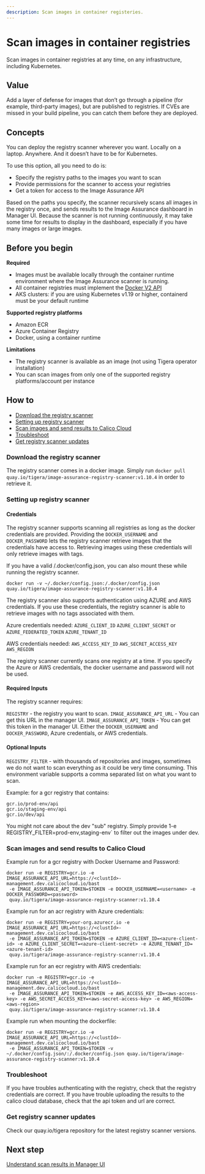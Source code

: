 ```yaml
---
description: Scan images in container registeries.
---
```


# Scan images in container registries

Scan images in container registries at any time, on any infrastructure, including Kubernetes.

## Value

Add a layer of defense for images that don’t go through a pipeline (for example, third-party images), but are published to registries. If CVEs are missed in your build pipeline, you can catch them before they are deployed.

## Concepts

You can deploy the registry scanner wherever you want. Locally on a laptop. Anywhere. And it doesn’t have to be for Kubernetes.

To use this option, all you need to do is:
- Specify the registry paths to the images you want to scan
- Provide permissions for the scanner to access your registries
- Get a token for access to the Image Assurance API

Based on the paths you specify, the scanner recursively scans all images in the registry once, and sends results to the Image Assurance dashboard in Manager UI. Because the scanner is not running continuously, it may take some time for results to display in the dashboard, especially if you have many images or large images.

## Before you begin

**Required**

- Images must be available locally through the container runtime environment where the Image Assurance scanner is running.
- All container registries must implement the [Docker V2 API](https://docs.docker.com/registry/spec/api/)
- AKS clusters: if you are using Kubernetes v1.19 or higher, containerd must be your default runtime

**Supported registry platforms**

- Amazon ECR
- Azure Container Registry
- Docker, using a container runtime

**Limitations**

- The registry scanner is available as an image (not using Tigera operator installation)
- You can scan images from only one of the supported registry platforms/account per instance

## How to

- [Download the registry scanner](#download-the-registry-scanner)
- [Setting up registry scanner](#set-up-registry-credentials)
- [Scan images and send results to Calico Cloud](#scan-images-and-send-results-calico-cloud)
- [Troubleshoot](#troubleshoot)
- [Get registry scanner updates](#get-registry-scanner-updates)

### Download the registry scanner

The registry scanner comes in a docker image. Simply run `docker pull quay.io/tigera/image-assurance-registry-scanner:v1.10.4` in order to retrieve it.

### Setting up registry scanner

#### Credentials

The registry scanner supports scanning all registries as long as the docker credentials are provided.
Providing the `DOCKER_USERNAME` and `DOCKER_PASSWORD` lets the registry scanner retrieve images that the credentials have access to. Retrieving images 
using these credentials will only retrieve images with tags.

If you have a valid /.docker/config.json, you can also mount these while running the registry scanner.
```
docker run -v ~/.docker/config.json:/.docker/config.json quay.io/tigera/image-assurance-registry-scanner:v1.10.4
```

The registry scanner also supports authentication using AZURE and AWS credentials. If you use these credentials, the registry scanner is able to
retrieve images with no tags associated with them.

Azure credentials needed:
`AZURE_CLIENT_ID` 
`AZURE_CLIENT_SECRET` or `AZURE_FEDERATED_TOKEN`
`AZURE_TENANT_ID`

AWS credentials needed:
`AWS_ACCESS_KEY_ID`
`AWS_SECRET_ACCESS_KEY`
`AWS_REGION`

The registry scanner currently scans one registry at a time. If you specify the Azure or AWS credentials, the docker username and password will not be used.

#### Required Inputs

The registry scanner requires:
 
`REGISTRY` - the registry you want to scan.
`IMAGE_ASSURANCE_API_URL` - You can get this URL in the manager UI.
`IMAGE_ASSURANCE_API_TOKEN` - You can get this token in the manager UI. 
Either the `DOCKER_USERNAME` and `DOCKER_PASSWORD`, Azure credentials, or AWS credentials. 

#### Optional Inputs 

`REGISTRY_FILTER` - with thousands of repositories and images, sometimes we do not want to scan everything as it could be very time consuming.
This environment variable supports a comma separated list on what you want to scan.

Example: for a gcr registry that contains:
```
gcr.io/prod-env/api
gcr.io/staging-env/api 
gcr.io/dev/api
```
You might not care about the dev "sub" registry. Simply provide 1-e REGISTRY_FILTER=prod-env,staging-env` to filter out the images under dev.

### Scan images and send results to Calico Cloud

Example run for a gcr registry with Docker Username and Password:

```
docker run -e REGISTRY=gcr.io -e IMAGE_ASSURANCE_API_URL=https://<clustId>-management.dev.calicocloud.io/bast
 -e IMAGE_ASSURANCE_API_TOKEN=$TOKEN -e DOCKER_USERNAME=<username> -e DOCKER_PASSWORD=<password>
 quay.io/tigera/image-assurance-registry-scanner:v1.10.4
```

Example run for an acr registry with Azure credentials:

```
docker run -e REGISTRY=your-org.azurecr.io -e IMAGE_ASSURANCE_API_URL=https://<clustId>-management.dev.calicocloud.io/bast
 -e IMAGE_ASSURANCE_API_TOKEN=$TOKEN -e AZURE_CLIENT_ID=<azure-client-id> -e AZURE_CLIENT_SECRET=<azure-client-secret> -e AZURE_TENANT_ID=<azure-tenant-id>
 quay.io/tigera/image-assurance-registry-scanner:v1.10.4
```

Example run for an ecr registry with AWS credentials:

```
docker run -e REGISTRY=gcr.io -e IMAGE_ASSURANCE_API_URL=https://<clustId>-management.dev.calicocloud.io/bast
 -e IMAGE_ASSURANCE_API_TOKEN=$TOKEN -e AWS_ACCESS_KEY_ID=<aws-access-key> -e AWS_SECRET_ACCESS_KEY=<aws-secret-access-key> -e AWS_REGION=<aws-region>
 quay.io/tigera/image-assurance-registry-scanner:v1.10.4
```

Example run when mounting the dockerfile:

```
docker run -e REGISTRY=gcr.io -e IMAGE_ASSURANCE_API_URL=https://<clustId>-management.dev.calicocloud.io/bast
 -e IMAGE_ASSURANCE_API_TOKEN=$TOKEN -v ~/.docker/config.json/:/.docker/config.json quay.io/tigera/image-assurance-registry-scanner:v1.10.4
```

### Troubleshoot

If you have troubles authenticating with the registry, check that the registry credentials are correct.
If you have trouble uploading the results to the calico cloud database, check that the api token and url are correct.

### Get registry scanner updates

Check our quay.io/tigera repository for the latest registry scanner versions.

## Next step

[Understand scan results in Manager UI](../understanding-scan-sresults)